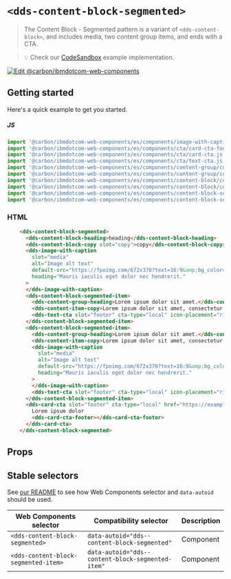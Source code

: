 
# `<dds-content-block-segmented>`

> The Content Block - Segmented pattern is a variant of `<dds-content-block>`, and
> includes media, two content group items, and ends with a CTA.

> 💡 Check our
> [CodeSandbox](https://githubbox.com/carbon-design-system/carbon-for-ibm-dotcom/tree/master/packages/web-components/examples/codesandbox/components/content-block-segmented)
> example implementation.

[![Edit @carbon/ibmdotcom-web-components](https://codesandbox.io/static/img/play-codesandbox.svg)](https://githubbox.com/carbon-design-system/carbon-for-ibm-dotcom/tree/master/packages/web-components/examples/codesandbox/components/content-block-segmented)

## Getting started

Here's a quick example to get you started.

##### JS

```javascript
import '@carbon/ibmdotcom-web-components/es/components/image-with-caption/image-with-caption.js';
import '@carbon/ibmdotcom-web-components/es/components/cta/card-cta-footer.js';
import '@carbon/ibmdotcom-web-components/es/components/cta/card-cta.js';
import '@carbon/ibmdotcom-web-components/es/components/cta/text-cta.js';
import '@carbon/ibmdotcom-web-components/es/components/content-group/content-item-heading.js';
import '@carbon/ibmdotcom-web-components/es/components/content-group/content-group-heading.js';
import '@carbon/ibmdotcom-web-components/es/components/content-block/content-block-copy.js';
import '@carbon/ibmdotcom-web-components/es/components/content-block/content-block-heading.js';
import '@carbon/ibmdotcom-web-components/es/components/content-block-segmented/content-block-segmented.js';
import '@carbon/ibmdotcom-web-components/es/components/content-block-segmented/content-block-segmented-item.js';
```

### HTML

```html
    <dds-content-block-segmented>
      <dds-content-block-heading>heading</dds-content-block-heading>
      <dds-content-block-copy slot="copy">copy</dds-content-block-copy>
      <dds-image-with-caption
        slot="media"
        alt="Image alt text"
        default-src="https://fpoimg.com/672x378?text=16:9&amp;bg_color=ee5396&amp;text_color=161616"
        heading="Mauris iaculis eget dolor nec hendrerit."
      >
      </dds-image-with-caption>
      <dds-content-block-segmented-item>
        <dds-content-group-heading>Lorem ipsum dolor sit amet.</dds-content-group-heading>
        <dds-content-item-copy>Lorem ipsum dolor sit amet, consectetur adipiscing elit. Vivamus sed interdum tortor. Sed id pellentesque diam. In ut quam id mauris finibus efficitur quis ut arcu. Praesent purus turpis, venenatis eget odio et, tincidunt bibendum sem. Curabitur pretium elit non blandit lobortis. Donec quis pretium odio, in dignissim sapien. Lorem ipsum dolor sit amet, consectetur adipiscing elit. Vivamus sed interdum tortor. Sed id pellentesque diam. In ut quam id mauris finibus efficitur quis ut arcu. Praesent purus turpis, venenatis eget odio et, tincidunt bibendum sem. Curabitur pretium elit non blandit lobortis. Donec quis pretium odio, in dignissim sapien.</dds-content-item-copy>
        <dds-text-cta slot="footer" cta-type="local" icon-placement="right" href="https://example.com">Lorem Ipsum dolor sit</dds-text-cta>
      </dds-content-block-segmented-item>
      <dds-content-block-segmented-item>
        <dds-content-group-heading>Lorem ipsum dolor sit amet.</dds-content-group-heading>
        <dds-content-item-copy>Lorem ipsum dolor sit amet, consectetur adipiscing elit. Vivamus sed interdum tortor. Sed id pellentesque diam. In ut quam id mauris finibus efficitur quis ut arcu. Praesent purus turpis, venenatis eget odio et, tincidunt bibendum sem. Curabitur pretium elit non blandit lobortis. Donec quis pretium odio, in dignissim sapien. Lorem ipsum dolor sit amet, consectetur adipiscing elit. Vivamus sed interdum tortor. Sed id pellentesque diam. In ut quam id mauris finibus efficitur quis ut arcu. Praesent purus turpis, venenatis eget odio et, tincidunt bibendum sem. Curabitur pretium elit non blandit lobortis. Donec quis pretium odio, in dignissim sapien.</dds-content-item-copy>
        <dds-image-with-caption
          slot="media"
          alt="Image alt text"
          default-src="https://fpoimg.com/672x378?text=16:9&amp;bg_color=ee5396&amp;text_color=161616"
          heading="Mauris iaculis eget dolor nec hendrerit."
        >
        </dds-image-with-caption>
        <dds-text-cta slot="footer" cta-type="local" icon-placement="right" href="https://example.com">Lorem Ipsum dolor sit</dds-text-cta>
      </dds-content-block-segmented-item>
      <dds-card-cta slot="footer" cta-type="local" href="https://example.com">
        Lorem ipsum dolor
        <dds-card-cta-footer></dds-card-cta-footer>
      </dds-card-cta>
    </dds-content-block-segmented>
```

## Props

<Props of="dds-content-block-segmented" />
<Description markdown={markdownContents} />

## Stable selectors

See [our README](https://github.com/carbon-design-system/carbon-for-ibm-dotcom/tree/master/packages/web-components#stable-selectors-for-analytics-and-integratione2e-testing-in-web-components) to see how Web Components selector and `data-autoid` should be used.

| Web Components selector               | Compatibility selector                              | Description |
| ------------------------------------- | --------------------------------------------------- | ----------- |
| `<dds-content-block-segmented>`       | `data-autoid="dds--content-block-segmented"`        | Component   |
| `<dds-content-block-segmented-item>`  | `data-autoid="dds--content-block-segmented-item"`   | Component   |

<Description markdown={contributing} />
